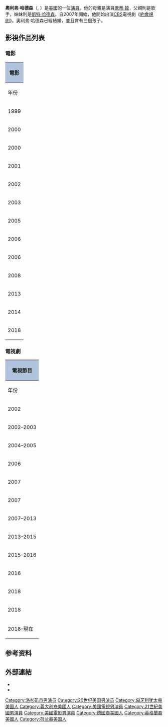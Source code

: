 {{refimprove|time=2014-05-06T03:13:41+00:00}}
{{noteTA
|G1=TV
|G2=Movie
|G3=Show
|1=zh-hk:醉街情人玩大咗;zh-tw:姐姐我醉大;zh-cn:蒙羞之旅;
}}
{{Infobox person
| name       = 奧利弗·哈德森<br />Oliver Hudson
| image       = Oliver Hudson.jpg
| caption     = 2008年的哈德森
| birth_name   = Oliver Rutledge Hudson
| birth_date  = {{Birth date and age|mf=yes|1976|9|7}}
| birth_place = {{USA}}[[加州|加州]][[洛杉磯|洛杉磯]]
| occupation  = 演員
| years_active = 1999年–現在
| website     =
| spouse      = {{marriage|{{link-en|艾琳·巴列特|Erinn Bartlett}}|2006|}}
| parents     = {{link-en|比爾·哈德森|Bill Hudson (singer)}}<br />[[歌蒂·韓|歌蒂·韓]]
| relatives   = [[凱特·哈德森|凱特·哈德森]]（妹妹）
| children    = 3名
}}
'''奧利弗·哈德森'''（{{lang|en|Oliver Rutledge Hudson}}, {{bd|1976年|9月7日||}}）是[[美國|美國]]的一位[[演員|演員]]。他的母親是演員[[歌蒂·韓|歌蒂·韓]]，父親則是歌手{{link-en|比爾·哈德森|Bill Hudson (singer)}}，妹妹則是[[凱特·哈德森|凱特·哈德森]]。自2007年開始，他開始出演[[CBS|CBS]]電視劇《[[約會規則|約會規則]]》。奧利弗·哈德森已經結婚，並且育有三個孩子。

== 影視作品列表 ==
=== 電影 ===
{| class="wikitable" style="margin: 1em 1em 1em 0; background: #f9f9f9; border: 1px #aaa solid; border-collapse: collapse; font-size: 90%;"
! colspan="5" style="background:#B0C4DE;"| 電影
|-
! rowspan=2 | 年份
! colspan=2 | 電影名稱
! rowspan=2 | 角色
! rowspan=2 | 備註
|- bgcolor="#D6D6D6" align="center"
! 電影名稱（中文） !! 電影名稱（英文）
|-
| 1999
| {{n/a}}
| ''{{link-en|The Out-of-Towners (1999 film)|The Out-of-Towners (1999 film)|The Out-of-Towners}}''
| Alan Clark
|
|-
| 2000
| {{n/a}}
| ''{{link-en|Rocket's Red Glare|Rocket's Red Glare}}''
| Hank Baker
|
|-
| 2000
| {{n/a}}
| ''{{link-en|The Smokers (film)|The Smokers (film)|The Smokers}}''
| David
|
|-
| 2001
| {{n/a}}
| ''{{link-en|Going Greek|Going Greek}}''
| Ziegler
|
|-
| 2002
| {{n/a}}
| ''{{link-en|New Best Friend|New Best Friend}}''
| Josh
|
|-
| 2003
| {{n/a}}
| ''As Virgins Fall''
| Corky Stevens
|
|-
| 2005
| {{n/a}}
| ''Mr. Dramatic''
| Mr. Dramatic
| 短片
|-
| 2006
| {{n/a}}
| ''{{link-en|The Breed (2006 film)|The Breed (2006 film)|The Breed}}''
| John
|
|-
| 2006
| {{n/a}}
| ''{{link-en|Black Christmas (2006 film)|Black Christmas (2006 film)|Black Christmas}}''
| Kyle Autry
|
|-
| 2008
| {{n/a}}
| ''{{link-en|Strange Wilderness|Strange Wilderness}}''
| TJ / Animal Handler
|
|-
| 2013
| {{n/a}}
| ''{{link-en|Grown Ups 2|Grown Ups 2}}''
| Kyle
|
|-
| 2014
| 《[[姐姐我醉大|姐姐我醉大]]》
| ''Walk of Shame''
| Kyle
|
|-
| 2018
| 《{{link-en|聖誕大件事|The Christmas Chronicles}}》
| ''The Christmas Chronicles''
| Doug Pierce
|
|}

=== 電視劇 ===
{| class="wikitable" style="margin: 1em 1em 1em 0; background: #f9f9f9; border: 1px #aaa solid; border-collapse: collapse; font-size: 90%;"
! colspan="5" style="background:#B0C4DE;" | 電視節目
|-
! rowspan=2 | 年份
! colspan=2 | 電視節目名稱
! rowspan=2 | 角色
! rowspan=2 | 備註
|- bgcolor="#D6D6D6" align="center"
! 電視節目名稱（中文） !! 電視節目名稱（英文）
|-
| 2002
| {{n/a}}
| ''{{link-en|My Guide to Becoming a Rock Star|My Guide to Becoming a Rock Star}}''
| Jace Darnell
| 11集
|-
| 2002–2003
| 《[[戀愛時代_(美國電視劇)|戀愛時代]]》
| ''Dawson's Creek''
| Eddie Doling
| 16集
|-
| 2004–2005
| {{n/a}}
| ''{{link-en|The Mountain (TV series)|The Mountain (TV series)|The Mountain}}''
| David Carver Jr.
| 13集
|-
| 2006
| {{n/a}}
| ''{{link-en|10.5: Apocalypse|10.5: Apocalypse}}''
| Will Malloy
|
|-
| 2007
| {{n/a}}
| ''The Weekend''
| Julian
| 試播集
|-
| 2007
| {{n/a}}
| ''{{link-en|Carolina Moon (2007 film)|Carolina Moon (2007 film)|Carolina Moon}}''
| Cade Lavelle
| 電視電影
|-
| 2007–2013
| 《[[約會規則|約會規則]]》
| ''Rules of Engagement''
| Adam Rhodes
| 100集
|-
| 2013–2015
| 《[[鄉謠天后鬥|鄉謠天后鬥]]》
| ''Nashville''
| Jeff Fordham
| 第2、3、4季（40集）
|-
| 2015–2016
| 《[[尖叫女王|尖叫女王]]》
| ''Scream Queens''
| Weston "Wes" Gardner
| 主要角色：第1季（12集）；常設角色：第2季（2集）
|-
| 2016
| {{n/a}}
| ''Journey Back to Christmas''
| Sheriff
| 電視電影
|-
| 2018
| {{n/a}}
| ''Medal Of Honor''
| Etchberger
| 單集："Richard Etchberger"
|-
| 2018
| {{n/a}}
| ''{{link-en|The Guest Book|The Guest Book}}''
| Paul
| 單集："Someplace Other Than Here"
|-
| 2018–現在
| 《[[離婚再一起|離婚再一起]]》
| ''Splitting Up Together''
| Martin
| 主要角色（17集）
|}

== 参考资料 ==
{{reflist|30em}}

==外部連結==
* {{IMDb name|5029}}
* {{twitter|theoliverhudson}}

{{Authority control}}
{{DEFAULTSORT:Hudson, Oliver}}
[[Category:洛杉矶市男演员|Category:洛杉矶市男演员]]
[[Category:20世纪美国男演员|Category:20世纪美国男演员]]
[[Category:匈牙利犹太裔美国人|Category:匈牙利犹太裔美国人]]
[[Category:義大利裔美國人|Category:義大利裔美國人]]
[[Category:美國電視男演員|Category:美國電視男演員]]
[[Category:21世紀美國男演員|Category:21世紀美國男演員]]
[[Category:美國電影男演員|Category:美國電影男演員]]
[[Category:德國裔美國人|Category:德國裔美國人]]
[[Category:英格蘭裔美國人|Category:英格蘭裔美國人]]
[[Category:荷兰裔美国人|Category:荷兰裔美国人]]